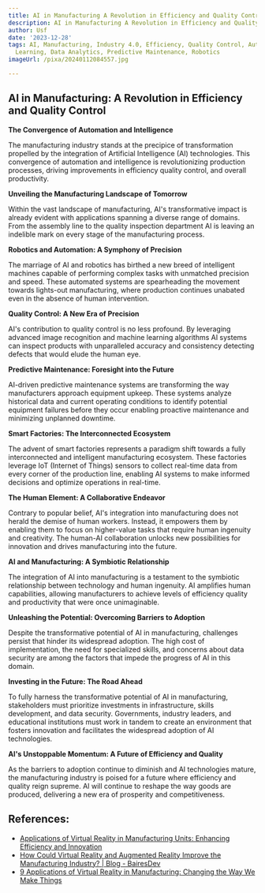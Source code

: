 ```yaml
---
title: AI in Manufacturing A Revolution in Efficiency and Quality Control
description: AI in Manufacturing A Revolution in Efficiency and Quality Control
author: Usf
date: '2023-12-28'
tags: AI, Manufacturing, Industry 4.0, Efficiency, Quality Control, Automation, Machine
  Learning, Data Analytics, Predictive Maintenance, Robotics
imageUrl: /pixa/20240112084557.jpg

---
```

## AI in Manufacturing: A Revolution in  Efficiency and Quality  Control

**The  Convergence of Automation and Intelligence**

The manufacturing industry stands at the precipice of transformation propelled by the integration of Artificial Intelligence (AI) technologies. This convergence of  automation and intelligence  is revolutionizing  production processes, driving improvements in efficiency quality control, and overall productivity.

**Unveiling the Manufacturing Landscape of Tomorrow**

Within the vast landscape of  manufacturing, AI's transformative impact is already evident with applications spanning a diverse range of domains. From the  assembly line to the  quality inspection department AI is leaving an indelible mark on every stage of the manufacturing process.

**Robotics and Automation: A Symphony  of  Precision**

The  marriage  of AI and robotics has birthed a new breed of intelligent machines capable of performing  complex tasks with unmatched precision and speed. These automated systems are  spearheading the movement towards lights-out manufacturing, where production continues unabated even in the absence  of human intervention.

**Quality Control: A New Era of Precision**

AI's contribution to quality control is no less profound. By leveraging advanced image recognition and machine  learning algorithms  AI systems  can inspect products with unparalleled accuracy  and consistency detecting defects  that would elude the human  eye.

**Predictive Maintenance:  Foresight  into the Future**

AI-driven predictive maintenance systems are transforming  the way manufacturers approach  equipment upkeep.  These systems analyze historical data and  current operating  conditions  to identify potential equipment failures before they occur  enabling proactive maintenance  and minimizing unplanned downtime.

**Smart Factories: The Interconnected Ecosystem**

The advent of smart  factories represents a paradigm shift towards a fully interconnected and intelligent manufacturing ecosystem. These factories leverage IoT (Internet of Things) sensors to collect real-time  data from every corner of the production line, enabling AI systems to make informed decisions and optimize operations in real-time.

**The Human Element: A Collaborative Endeavor**

Contrary to popular belief, AI's integration into manufacturing does not herald the demise of human workers. Instead, it empowers them by  enabling them  to focus on higher-value tasks that require human ingenuity and creativity. The human-AI collaboration unlocks new possibilities  for innovation and drives manufacturing into the future.

**AI and Manufacturing: A Symbiotic Relationship**

The integration of AI into manufacturing is a testament  to the symbiotic relationship between technology and human ingenuity. AI amplifies human capabilities, allowing manufacturers to achieve levels of efficiency  quality  and productivity that were once  unimaginable.

**Unleashing the Potential: Overcoming Barriers to Adoption**

Despite the transformative potential of AI in manufacturing, challenges persist that hinder its widespread adoption. The high cost of implementation, the need for specialized skills, and concerns about data security are among  the factors  that impede the progress of AI in this domain.

**Investing in the Future: The Road Ahead**

To fully harness the transformative potential of AI in manufacturing, stakeholders must prioritize investments in infrastructure, skills development, and data security. Governments, industry leaders,  and educational institutions  must work in tandem to create an environment that fosters innovation and facilitates the widespread adoption of AI technologies.

**AI's Unstoppable  Momentum: A Future of Efficiency and Quality**

As the barriers to adoption continue to diminish and AI technologies  mature,  the manufacturing industry is poised for a future where efficiency and quality reign supreme. AI will continue  to reshape  the way goods are produced, delivering a new  era of  prosperity and competitiveness.

## References:
- [Applications of Virtual Reality in Manufacturing Units: Enhancing Efficiency and Innovation](https://www.linkedin.com/pulse/applications-virtual-reality-manufacturing-units-chatterjee-mallick-1c)
- [How Could Virtual Reality and Augmented Reality Improve the Manufacturing Industry? | Blog - BairesDev](https://www.bairesdev.com/blog/how-could-vr-and-ar-improve-manufacturing/)
- [9 Applications of Virtual Reality in Manufacturing: Changing the Way We Make Things](https://vection-technologies.com/blog/9-Applications-of-Virtual-Reality-in-Manufacturing-Changing-the-Way-We-Make-Things/)
